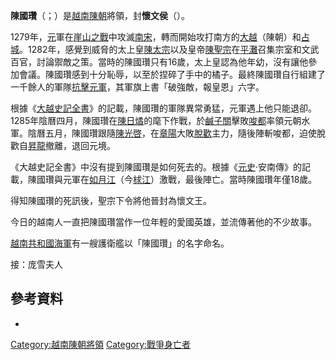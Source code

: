 '''陳國瓚'''（{{vie|v=Trần Quốc Toản|hn=陳國瓚}}；{{bd|1267年||1285年||catIdx=T}}）是[[越南|越南]][[陳朝_(越南)|陳朝]]將領，封'''懷文侯'''（{{vie|v=Hoài Văn hầu|hn=懷文侯}}）。

1279年，[[元|元]]軍在[[崖山之戰|崖山之戰]]中攻滅[[南宋|南宋]]，轉而開始攻打南方的[[大越|大越]]（陳朝）和[[占城|占城]]。1282年，感覺到威脅的太上皇[[陳太宗|陳太宗]]以及皇帝[[陳聖宗|陳聖宗]]在[[平灘|平灘]]召集宗室和文武百官，討論禦敵之策。當時的陳國瓚只有16歲，太上皇認為他年幼，沒有讓他參加會議。陳國瓚感到十分恥辱，以至於捏碎了手中的橘子。最終陳國瓚自行組建了一千餘人的軍隊[[蒙越戰爭|抗擊元軍]]，其軍旗上書「破強敵，報皇恩」六字。

根據《[[大越史記全書|大越史記全書]]》的記載，陳國瓚的軍隊異常勇猛，元軍遇上他只能退卻。1285年陰曆四月，陳國瓚在[[陳日燏|陳日燏]]的麾下作戰，於[[鹹子關|鹹子關]]擊敗[[唆都|唆都]]率領元朝水軍。陰曆五月，陳國瓚跟隨[[陳光啓|陳光啓]]，在[[章陽|章陽]]大敗[[脫歡_(鎮南王)|脫歡]]主力，隨後陣斬唆都，迫使脫歡自[[昇龍|昇龍]]撤離，退回元境。

《大越史記全書》中沒有提到陳國瓚是如何死去的。根據《[[元史|元史]]·安南傳》的記載，陳國瓚與元軍在[[如月江|如月江]]（今[[梂江|梂江]]）激戰，最後陣亡。當時陳國瓚年僅18歲。

得知陳國瓚的死訊後，聖宗下令將他晉封為懷文王。

今日的越南人一直把陳國瓚當作一位年輕的愛國英雄，並流傳著他的不少故事。

[[越南共和國海軍|越南共和國海軍]]有一艘護衛艦以「陳國瓚」的名字命名。

接：庞雪夫人

==參考資料==
*{{cite book|title=《[[大越史記全書|大越史記全書]]》|author=[[吳士連|吳士連]]等|others=[[陳荊和|陳荊和]]編校|publisher=[[東京大學|東京大學]]東洋文化硏究所附屬東洋學文獻センター（[[昭和|昭和]]59－61年）（1984－1986）}}{{ja}}{{zh}}

[[Category:越南陳朝將領|Category:越南陳朝將領]]
[[Category:戰爭身亡者|Category:戰爭身亡者]]